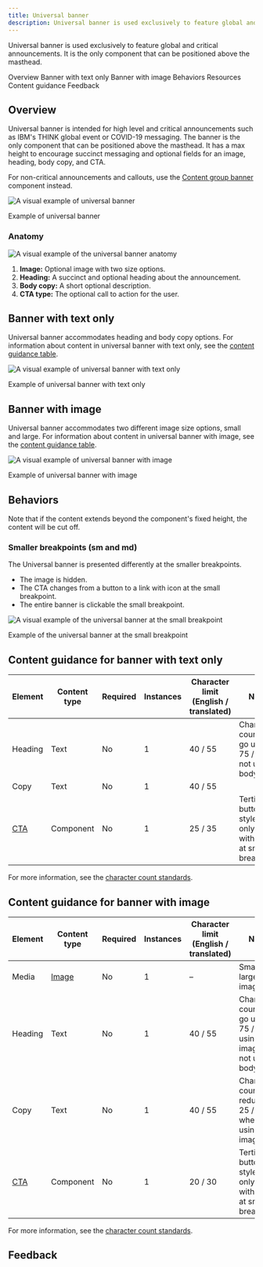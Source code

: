 ```yaml
---
title: Universal banner
description: Universal banner is used exclusively to feature global and critical announcements. It is the only component that can be positioned above the masthead.
---
```



<ComponentDescription name="Universal banner" type="layout" />

<PageDescription>

Universal banner is used exclusively to feature global and critical announcements. It is the only component that can be positioned above the masthead.

</PageDescription>

<AnchorLinks>

<AnchorLink>Overview</AnchorLink>
<AnchorLink>Banner with text only</AnchorLink>
<AnchorLink>Banner with image</AnchorLink>
<AnchorLink>Behaviors</AnchorLink>
<AnchorLink>Resources</AnchorLink>
<AnchorLink>Content guidance</AnchorLink>
<AnchorLink>Feedback</AnchorLink>

</AnchorLinks>

## Overview

Universal banner is intended for high level and critical announcements such as IBM's THINK global event or COVID-19 messaging. The banner is the only component that can be positioned above the masthead. It has a max height to encourage succinct messaging and optional fields for an image, heading, body copy, and CTA.

For non-critical announcements and callouts, use the [Content group banner](https://www.ibm.com/standards/carbon/components/content-group-banner/) component instead.

![A visual example of universal banner](../../images/component/universal-banner/universal-banner--overview--928.png)

<Caption>Example of universal banner</Caption>

### Anatomy

![A visual example of the universal banner anatomy](../../images/component/universal-banner/universal-banner--anatomy--928.png)

1. **Image:** Optional image with two size options.
2. **Heading:** A succinct and optional heading about the announcement.
3. **Body copy:** A short optional description.
4. **CTA type:** The optional call to action for the user.

## Banner with text only

Universal banner accommodates heading and body copy options. For information about content in universal banner with text only, see the [content guidance table](#content-guidance-for-banner-with-text-only).

![A visual example of universal banner with text only](../../images/component/universal-banner/universal-banner--with-text-only--928.png)

<Caption>Example of universal banner with text only</Caption>

## Banner with image

Universal banner accommodates two different image size options, small and large. For information about content in universal banner with image, see the [content guidance table](#content-guidance-for-banner-with-image).

![A visual example of universal banner with image](../../images/component/universal-banner/universal-banner--with-image--928.png)

<Caption>Example of universal banner with image</Caption>

## Behaviors

Note that if the content extends beyond the component's fixed height, the content will be cut off.

### Smaller breakpoints (sm and md)

The Universal banner is presented differently at the smaller breakpoints.

- The image is hidden.
- The CTA changes from a button to a link with icon at the small breakpoint.
- The entire banner is clickable the small breakpoint.

<Row>

<Column colMd={4} colLg={6}>

![A visual example of the universal banner at the small breakpoint](../../images/component/universal-banner/universal-banner--behaviors--448.png)

<Caption>Example of the universal banner at the small breakpoint</Caption>

</Column>

</Row>

<ResourceLinks name="Universal banner" type="layout" />

## Content guidance for banner with text only

| Element                                                    | Content type | Required | Instances | Character limit <br/>(English / translated) | Notes                                                               |
| ---------------------------------------------------------- | ------------ | -------- | --------- | ------------------------------------------- | ------------------------------------------------------------------- |
| Heading                                                    | Text         | No       | 1         | 40 / 55                                     | Character count can go up to 75 / 100 if not using body copy.       |
| Copy                                                       | Text         | No       | 1         | 40 / 55                                     |                                                                     |
| [CTA](https://www.ibm.com/standards/carbon/components/cta) | Component    | No       | 1         | 25 / 35                                     | Tertiary button style CTA only, link with icon at small breakpoint. |

For more information, see the [character count standards](https://www.ibm.com/standards/carbon/guidelines/content#character-count-standards).

## Content guidance for banner with image

| Element                                                    | Content type                                                     | Required | Instances | Character limit <br/>(English / translated) | Notes                                                                             |
| ---------------------------------------------------------- | ---------------------------------------------------------------- | -------- | --------- | ------------------------------------------- | --------------------------------------------------------------------------------- |
| Media                                                      | [Image](https://www.ibm.com/standards/carbon/components/images/) | No       | 1         | –                                           | Small or large image.                                                             |
| Heading                                                    | Text                                                             | No       | 1         | 40 / 55                                     | Character count be go up to 75 / 100 if using large image or not using body copy. |
| Copy                                                       | Text                                                             | No       | 1         | 40 / 55                                     | Character count reduces to 25 / 35 when using large image.                        |
| [CTA](https://www.ibm.com/standards/carbon/components/cta) | Component                                                        | No       | 1         | 20 / 30                                     | Tertiary button style CTA only, link with icon at small breakpoint.               |

For more information, see the [character count standards](https://www.ibm.com/standards/carbon/guidelines/content#character-count-standards).

## Feedback

<ComponentFeedback />
